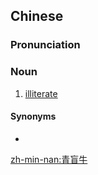 ==Chinese==
{{zh-forms|blind|type=21|alt=青瞑牛,眚盲牛|lit=blind ox}}

===Pronunciation===
{{zh-pron
|md=chăng-màng-ngù
|mn=xm,qz,tp:chhiⁿ-mî-gû/zz,kh:chheⁿ-mê-gû
|cat=n
}}

===Noun===
{{zh-noun}}

# {{lb|zh|Min}} [[illiterate]]

====Synonyms====
* {{zh-l|文盲}}

[[zh-min-nan:青盲牛]]
